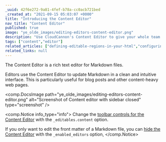 ```yaml
---
_uuid: 42f6e272-9a81-4fef-b78a-cc0acb721bed
_created_at: "2021-09-15 05:03:07 +0000"
title: "Introducing the Content Editor"
nav_title: "Content Editor"
published: true
image: "ye_olde_images/editing-editors-content-editor.png"
description: "Use CloudCannon's Content Editor to give your whole team a straightforward and intuitive editing experience."
tags: ["content","editor"]
related_articles: ["defining-editable-regions-in-your-html","configuring-your-markdown-engine"]
related_links: null
---
```


The Content Editor is a rich text editor for Markdown files.

Editors use the Content Editor to update Markdown in a clean and intuitive interface. This is particularly useful for blog posts and other content-heavy web pages.

<comp.DocsImage path="ye_olde_images/editing-editors-content-editor.png" alt="Screenshot of Content editor with sidebar closed" type="screenshot" />

<comp.Notice info_type="info">
  Change the [toolbar controls for the Content Editor](/documentation/articles/defining-editable-regions-in-your-html/#options) with the `_editables.content` option.

  If you only want to edit the front matter of a Markdown file, you can [hide the Content Editor](/documentation/articles/choosing-the-editors-for-each-file/#hiding-the-content-area) with the `_enabled_editors` option, 
</comp.Notice>
